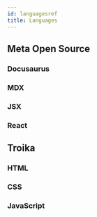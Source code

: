 ```yaml
---
id: languagesref
title: Languages
---
```


## Meta Open Source

### Docusaurus

### MDX

### JSX

### React

## Troika

### HTML

### CSS

### JavaScript

